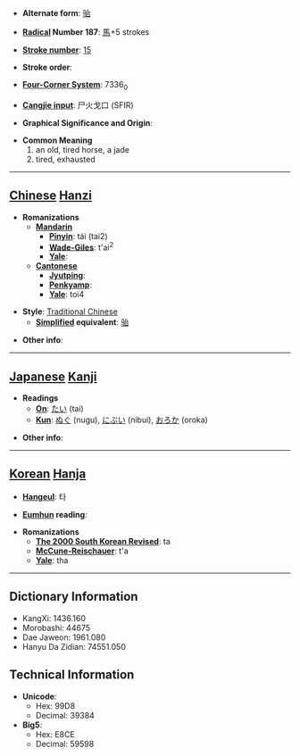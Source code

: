 * '''Alternate form''': [[骀]]

* '''[[Wiktionary:Chinese radical index| Radical]] Number 187''': [[Wiktionary:Chinese radical index 馬|馬]]+5 strokes

* '''[[Wiktionary:Chinese total strokes index|Stroke number]]''': [[Wiktionary:Chinese total strokes index 15|15]]

* '''Stroke order''': 

* '''[[Wiktionary:Chinese four corner index|Four-Corner System]]''': 7336<sub>0</sub>

* '''[[Wiktionary:Chinese Cangjie index|Cangjie input]]''': 尸火戈口 (SFIR)

* '''Graphical Significance and Origin''': 

* '''Common Meaning'''
*#an old, tired horse, a jade
*# tired, exhausted


----

== [[Chinese]] [[Hanzi]] ==

* '''Romanizations'''
** '''[[Mandarin]]'''
*** '''[[Pinyin]]''': tái (tai2)
*** '''[[Wade-Giles]]''': t'ai<sup>2</sup>
*** '''[[Yale]]''': 
** '''[[Cantonese]]'''
*** '''[[Jyutping]]''':
*** '''[[Penkyamp]]''': 
*** '''[[Yale]]''': toi4

* '''Style''': [[Traditional Chinese]] 
** '''[[Simplified Chinese|Simplified]] equivalent''': [[骀]]

* '''Other info''': 

----

== [[Japanese]] [[Kanji]] ==

* '''Readings'''
** '''[[On]]''': [[たい]] (tai)
** '''[[Kun]]''': [[ぬぐ]] (nugu), [[にぶい]] (nibui), [[おろか]] (oroka)

* '''Other info''':  

----

== [[Korean]] [[Hanja]] ==

* '''[[Hangeul]]''': 타

* '''[[Eumhun]] reading''': 

* '''Romanizations'''
** '''[[The 2000 South Korean Revised Romanization|The 2000 South Korean Revised]]''': ta
** '''[[McCune-Reischauer]]''': t'a
** '''[[Yale]]''': tha

----

== Dictionary Information ==

* KangXi: 1436.160
* Morobashi: 44675
* Dae Jaweon: 1961.080
* Hanyu Da Zidian: 74551.050

== Technical Information ==

* '''Unicode''':
** Hex: 99D8
** Decimal: 39384
* '''Big5''':
** Hex: E8CE
** Decimal: 59598